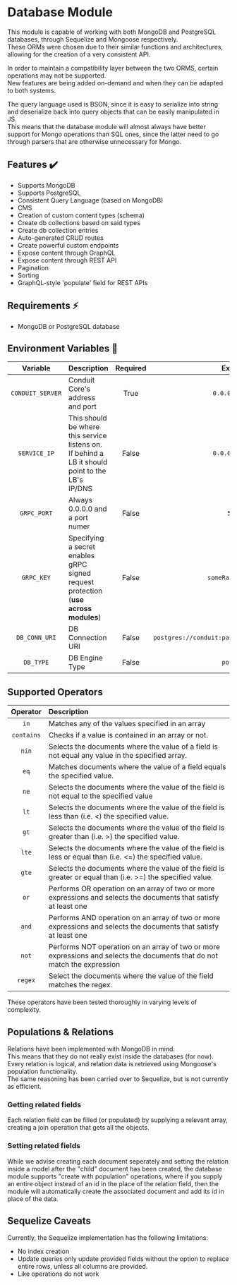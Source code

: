 # Database Module

This module is capable of working with both MongoDB and PostgreSQL databases, through Sequelize and Mongoose respectively.<br />
These ORMs were chosen due to their similar functions and architectures, allowing for the creation of a very consistent API.

In order to maintain a compatibility layer between the two ORMS, certain operations may not be supported.<br />
New features are being added on-demand and when they can be adapted to both systems.

The query language used is BSON, since it is easy to serialize into string and deserialize back into
query objects that can be easily manipulated in JS.<br />
This means that the database module will almost always have better support for Mongo operations than SQL ones,
since the latter need to go through parsers that are otherwise unnecessary for Mongo.

## Features ✔️

- Supports MongoDB
- Supports PostgreSQL
- Consistent Query Language (based on MongoDB)
- CMS
- Creation of custom content types (schema)
- Create db collections based on said types
- Create db collection entries
- Auto-generated CRUD routes
- Create powerful custom endpoints
- Expose content through GraphQL
- Expose content through REST API
- Pagination
- Sorting
- GraphQL-style 'populate' field for REST APIs

## Requirements ⚡

- MongoDB or PostgreSQL database

## Environment Variables 📃 <a name="env-vars"></a>

|       Variable       | Description                                          | Required |      Example       | Default  |
|:--------------------:|:-----------------------------------------------------| :------: | :----------------: | :------: |
|   `CONDUIT_SERVER`   | Conduit Core's address and port                      |   True   |  `0.0.0.0:55152`   |    -     |
|     `SERVICE_IP`     | This should be where this service listens on. If behind a LB it should point to the LB's IP/DNS  |   False   |  `0.0.0.0:55190`   |
|     `GRPC_PORT`      | Always 0.0.0.0 and a port numer                      |  False   |  `55190`           |
|     `GRPC_KEY`       | Specifying a secret enables gRPC signed request protection (**use across modules**) |   False  | `someRandomSecret` | - |
|   `DB_CONN_URI`      | DB Connection URI  |  False   | `postgres://conduit:pass@localhost:5432/conduit` | `mongodb://localhost:27017` |
|     `DB_TYPE`        | DB Engine Type     |  False   |                    `postgres`                    | `mongodb`                   |

## Supported Operators

|  Operator  | Description                                                                                                              |
| :--------: | :----------------------------------------------------------------------------------------------------------------------- |
| `in`       | Matches any of the values specified in an array                                                                          |
| `contains` | Checks if a value is contained in an array or not.                                                                       |
| `nin`      | Selects the documents where the value of a field is not equal any value in the specified array.                          |
| `eq`       | Matches documents where the value of a field equals the specified value.                                                 |
| `ne`       | Selects the documents where the value of the field is not equal to the specified value                                   |
| `lt`       | Selects the documents where the value of the field is less than (i.e. <) the specified value.                            |
| `gt`       | Selects the documents where the value of the field is greater than (i.e. >) the specified value.                         |
| `lte`      | Selects the documents where the value of the field is less or equal than (i.e. <=) the specified value.                  |
| `gte`      | Selects the documents where the value of the field is greater or equal than (i.e. >=) the specified value.               |
| `or`       | Performs OR operation on an array of two or more expressions and selects the documents that satisfy at least one         |
| `and`      | Performs AND operation on an array of two or more expressions and selects the documents that satisfy at least one        |
| `not`      | Performs NOT operation on an array of two or more expressions and selects the documents that do not match the expression |
| `regex`    | Select the documents where the value of the field matches the regex.                                                     |

These operators have been tested thoroughly in varying levels of complexity.

## Populations & Relations

Relations have been implemented with MongoDB in mind.<br />
This means that they do not really exist inside the databases (for now).<br />
Every relation is logical, and relation data is retrieved using Mongoose's population functionality.<br />
The same reasoning has been carried over to Sequelize, but is not currently as efficient.

### Getting related fields

Each relation field can be filled (or populated) by supplying a relevant array, creating a join operation that gets all the objects.

### Setting related fields

While we advise creating each document seperately and setting the relation inside a model after the "child" document
has been created, the database module supports "create with population" operations, where if you supply an entire object
instead of an id in the place of the relation field, then the module will automatically create the associated document and
add its id in place of the data.

## Sequelize Caveats

Currently, the Sequelize implementation has the following limitations:
- No index creation
- Update queries only update provided fields without the option to replace entire rows, unless all columns are provided.
- Like operations do not work
